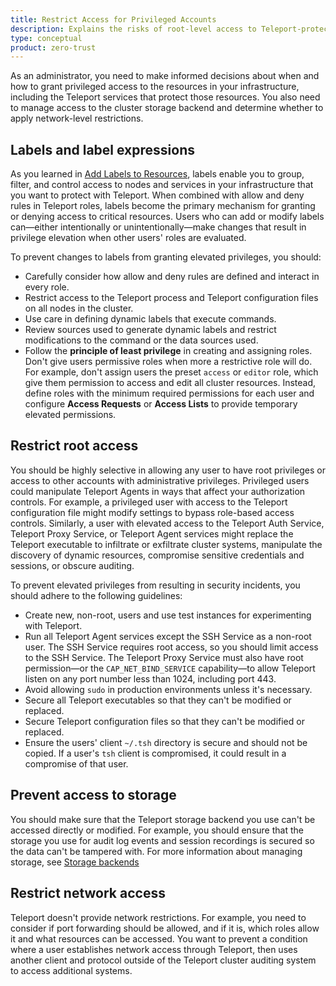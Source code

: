 ```yaml
---
title: Restrict Access for Privileged Accounts
description: Explains the risks of root-level access to Teleport-protected resources.
type: conceptual
product: zero-trust
---
```


As an administrator, you need to make informed decisions about when and how to grant
privileged access to the resources in your infrastructure, including the Teleport services
that protect those resources. You also need to manage access to the cluster storage backend
and determine whether to apply network-level restrictions.

## Labels and label expressions

As you learned in [Add Labels to Resources](../../management/admin/labels.mdx), labels enable you to group, filter, and control access to 
nodes and services in your infrastructure that you want to protect with Teleport. 
When combined with allow and deny rules in Teleport roles, labels become the primary mechanism 
for granting or denying access to critical resources.
Users who can add or modify labels can—either intentionally or unintentionally—make changes 
that result in privilege elevation when other users' roles are evaluated. 

To prevent changes to labels from granting elevated privileges, you should:

- Carefully consider how allow and deny rules are defined and interact in every role.
- Restrict access to the Teleport process and Teleport configuration files on all nodes in the cluster.
- Use care in defining dynamic labels that execute commands.
- Review sources used to generate dynamic labels and restrict modifications to the command 
  or the data sources used.
- Follow the **principle of least privilege** in creating and assigning roles. 
  Don't give users permissive roles when more a restrictive role will do. For example, don't 
  assign users the preset `access` or `editor` role, which give them permission to access and edit 
  all cluster resources. Instead, define roles with the minimum required permissions for each 
  user and configure **Access Requests** or **Access Lists** to provide temporary elevated permissions.

## Restrict root access

You should be highly selective in allowing any user to have root privileges or access to other 
accounts with administrative privileges. 
Privileged users could manipulate Teleport Agents in ways that affect your authorization controls.
For example, a privileged user with access to the Teleport configuration file might modify settings 
to bypass role-based access controls. Similarly, a user with elevated access to the Teleport Auth Service, 
Teleport Proxy Service, or Teleport Agent services might replace the Teleport executable to infiltrate or 
exfiltrate cluster systems, manipulate the discovery of dynamic resources, compromise sensitive credentials 
and sessions, or obscure auditing.

To prevent elevated privileges from resulting in security incidents, you should adhere to the 
following guidelines:

- Create new, non-root, users and use test instances for experimenting with Teleport.
- Run all Teleport Agent services except the SSH Service as a non-root user. 
  The SSH Service requires root access, so you should limit access to the SSH Service. The Teleport Proxy
  Service must also have root permission—or the `CAP_NET_BIND_SERVICE` capability—to allow Teleport listen 
  on any port number less than 1024, including port 443.
- Avoid allowing `sudo` in production environments unless it's necessary.
- Secure all Teleport executables so that they can't be modified or replaced.
- Secure Teleport configuration files so that they can't be modified or replaced.
- Ensure the users' client `~/.tsh` directory is secure and should not be copied. If a user's `tsh` client 
  is compromised, it could result in a compromise of that user.

## Prevent access to storage

You should make sure that the Teleport storage backend you use can't be accessed directly or modified. 
For example, you should ensure that the storage you use for audit log events and session recordings is
secured so the data can't be tampered with. For more information about managing storage, see 
[Storage backends](../../../reference/backends.mdx)

## Restrict network access

Teleport doesn't provide network restrictions. For example, you need to consider if port forwarding 
should be allowed, and if it is, which roles allow it and what resources can be accessed. You want 
to prevent a condition where a user establishes network access through Teleport, then uses another 
client and protocol outside of the Teleport cluster auditing system to access additional systems.
